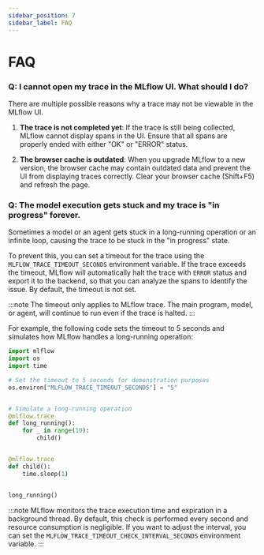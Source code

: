 ```yaml
---
sidebar_position: 7
sidebar_label: FAQ
---
```


# FAQ

### Q: I cannot open my trace in the MLflow UI. What should I do?

There are multiple possible reasons why a trace may not be viewable in the MLflow UI.

1. **The trace is not completed yet**: If the trace is still being collected, MLflow cannot display spans in the UI. Ensure that all spans are properly ended with either "OK" or "ERROR" status.

2. **The browser cache is outdated**: When you upgrade MLflow to a new version, the browser cache may contain outdated data and prevent the UI from displaying traces correctly. Clear your browser cache (Shift+F5) and refresh the page.

### Q: The model execution gets stuck and my trace is "in progress" forever.

Sometimes a model or an agent gets stuck in a long-running operation or an infinite loop, causing the trace to be stuck in the "in progress" state.

To prevent this, you can set a timeout for the trace using the `MLFLOW_TRACE_TIMEOUT_SECONDS` environment variable. If the trace exceeds the timeout, MLflow will automatically halt the trace with `ERROR` status and export it to the backend, so that you can analyze the spans to identify the issue. By default, the timeout is not set.

:::note
The timeout only applies to MLflow trace. The main program, model, or agent, will continue to run even if the trace is halted.
:::

For example, the following code sets the timeout to 5 seconds and simulates how MLflow handles a long-running operation:

```python
import mlflow
import os
import time

# Set the timeout to 5 seconds for demonstration purposes
os.environ["MLFLOW_TRACE_TIMEOUT_SECONDS"] = "5"


# Simulate a long-running operation
@mlflow.trace
def long_running():
    for _ in range(10):
        child()


@mlflow.trace
def child():
    time.sleep(1)


long_running()
```

:::note
MLflow monitors the trace execution time and expiration in a background thread. By default, this check is performed every second and  resource consumption is negligible. If you want to adjust the interval, you can set the `MLFLOW_TRACE_TIMEOUT_CHECK_INTERVAL_SECONDS` environment variable.
:::